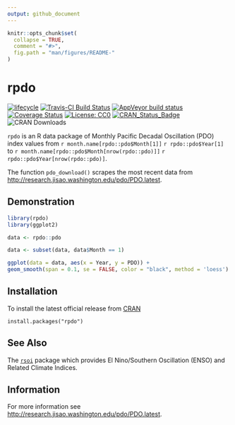 ```yaml
---
output: github_document
---
```


<!-- README.md is generated from README.Rmd. Please edit that file -->

```r
knitr::opts_chunk$set(
  collapse = TRUE,
  comment = "#>",
  fig.path = "man/figures/README-"
)
```

# rpdo

 [![lifecycle](https://img.shields.io/badge/lifecycle-stable-brightgreen.svg)](https://www.tidyverse.org/lifecycle/#stable)
[![Travis-CI Build Status](https://travis-ci.org/poissonconsulting/rpdo.svg?branch=master)](https://travis-ci.org/poissonconsulting/rpdo)
[![AppVeyor build status](https://ci.appveyor.com/api/projects/status/github/poissonconsulting/rpdo?branch=master&svg=true)](https://ci.appveyor.com/project/poissonconsulting/rpdo)
[![Coverage Status](https://img.shields.io/codecov/c/github/poissonconsulting/rpdo/master.svg)](https://codecov.io/github/poissonconsulting/rpdo?branch=master)
[![License: CC0](https://img.shields.io/badge/License-CC0-blue.svg)](https://creativecommons.org/publicdomain/zero/1.0/)
[![CRAN_Status_Badge](http://www.r-pkg.org/badges/version/rpdo)](https://cran.r-project.org/package=rpdo)
![CRAN Downloads](http://cranlogs.r-pkg.org/badges/rpdo)

`rpdo` is an R data package of Monthly Pacific Decadal Oscillation (PDO) index 
values from `r month.name[rpdo::pdo$Month[1]]` `r rpdo::pdo$Year[1]` to `r month.name[rpdo::pdo$Month[nrow(rpdo::pdo)]]` `r rpdo::pdo$Year[nrow(rpdo::pdo)]`.

The function `pdo_download()` scrapes the most recent 
data from <http://research.jisao.washington.edu/pdo/PDO.latest>.


## Demonstration

```r
library(rpdo)
library(ggplot2)

data <- rpdo::pdo

data <- subset(data, data$Month == 1)

ggplot(data = data, aes(x = Year, y = PDO)) + 
geom_smooth(span = 0.1, se = FALSE, color = "black", method = 'loess') + geom_point() + ylab("January PDO Index")
```


## Installation

To install the latest official release from [CRAN](https://CRAN.R-project.org/package=rpdo)
```
install.packages("rpdo")
```

## See Also

The [`rsoi`](https://github.com/boshek/rsoi) package which provides El Nino/Southern Oscillation (ENSO) and Related Climate Indices.

## Information

For more information see <http://research.jisao.washington.edu/pdo/PDO.latest>.
